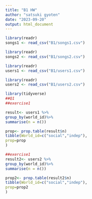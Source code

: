 ```yaml
---
title: "B1 HW"
author: "satsuki gyoten"
date: "2023-09-20"
output: html_document
---
```


```r
library(readr)
songs1 <- read_csv("B1/songs1.csv")

library(readr)
songs2 <- read_csv("B1/songs2.csv")

library(readr)
users1 <- read_csv("B1/users1.csv")

library(readr)
users2 <- read_csv("B1/users2.csv")
```


```r

library(tidyverse)
##Q1
##exercise1

result<- users1 %>%
group_by(world_id)%>%
summarise(n = n())

prop<- prop.table(result$n)
tibble(World_id=c("social","indep"),
prop=prop
)

##exercise1
result2<- users2 %>%
group_by(world_id)%>%
summarise(n = n())

prop2<- prop.table(result2$n)
tibble(World_id=c("social","indep"),
prop=prop2
)
```

```r

```